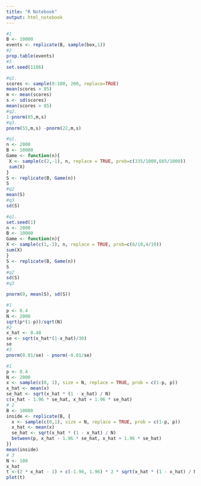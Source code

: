 ```yaml
---
title: "R Notebook"
output: html_notebook
---
```



```r
#1
B <- 10000
events <- replicate(B, sample(box,1))
#2
prop.table(events)
#3
set.seed(1106)
```
```r
#q1.
scores <- sample(0:100, 200, replace=TRUE)
mean(scores > 85)
m <- mean(scores)
s <- sd(scores)
mean(scores > 85)
#q2.
1-pnorm(85,m,s)
#q3.
pnorm(55,m,s) -pnorm(22,m,s)
```
```r
#q1.
n <- 2000
B <- 10000
Game <- function(n){
 X <- sample(c(2,-1), n, replace = TRUE, prob=c(335/1000,665/1000))
 sum(X)
}
S <- replicate(B, Game(n))
S
#q2
mean(S)
#q3
sd(S)
```
```r
#q1.
set.seed(1)
n <- 2000
B <- 10000
Game <- function(n){
X <- sample(c(1,-3), n, replace = TRUE, prob=c(6/10,4/10))
sum(X)
}
S <- replicate(B, Game(n))
S
#q2
sd(S)
#q3

pnorm(0, mean(S), sd(S))
```
```r
#1
p <- 0.4
N <- 2000
sqrt(p*(1-p))/sqrt(N)
#2
x_hat <- 0.48
se <- sqrt(x_hat*(1-x_hat)/30)
se
#3
pnorm(0.01/se) - pnorm(-0.01/se)

```
```r
#1
p <- 0.4
N <- 2000
x <- sample(c(0, 1), size = N, replace = TRUE, prob = c(1-p, p))
x_hat <- mean(x)
se_hat <- sqrt(x_hat * (1 - x_hat) / N)
c(x_hat - 1.96 * se_hat, x_hat + 1.96 * se_hat)
# 2
B <- 10000
inside <- replicate(B, {
  x <- sample(c(0,1), size = N, replace = TRUE, prob = c(1-p, p))
  x_hat <- mean(x)
  se_hat <- sqrt(x_hat * (1 - x_hat) / N)
  between(p, x_hat - 1.96 * se_hat, x_hat + 1.96 * se_hat)
})
mean(inside)
# 3
N <- 100
x_hat
t <-(2 * x_hat - 1) + c(-1.96, 1.96) * 2 * sqrt(x_hat * (1 - x_hat) / N)
plot(t)



```






